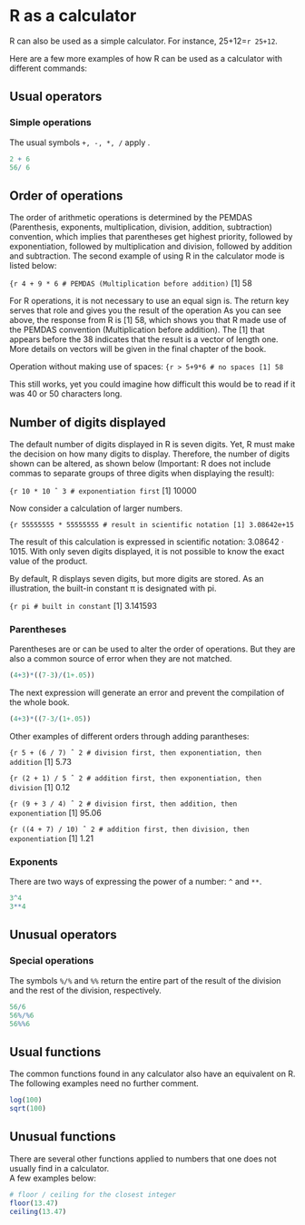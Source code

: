 # R as a calculator {#rcalc}

R can also be used as a simple calculator. For instance, 25+12=`r 25+12`.

Here are a few more examples of how R can be used as a calculator with different commands:

## Usual operators

### Simple operations

The usual symbols `+, -, *, /` apply .
```r
2 + 6
56/ 6
```

## Order of operations

The order of arithmetic operations is determined by the PEMDAS (Parenthesis, exponents, multiplication, division, addition, subtraction) convention, which implies that parentheses get highest priority, followed by exponentiation, followed by multiplication and division, followed by addition and subtraction. The second example of using R in the calculator mode is listed below:

```{r
4 + 9 * 6 # PEMDAS (Multiplication before addition)
```
[1] 58

For R operations, it is not necessary to use an equal sign is. The return key serves that role and gives you the result of the operation As you can see above, the response from R is [1] 58, which shows you that R made use of the PEMDAS convention (Multiplication before addition). The [1] that appears before the 38 indicates that the result is a vector of length one. More details on vectors will be given in the final chapter of the book.

Operation without making use of spaces: 
```{r
> 5+9*6 # no spaces
[1] 58
```

This still works, yet you could imagine how difficult this would be to read if it was 40 or 50 characters long.

## Number of digits displayed

The default number of digits displayed in R is seven digits. Yet, R must make the decision on how many digits to display. Therefore, the number of digits shown can be altered, as shown below (Important: R does not include commas to separate groups of three digits when displaying the result): 

```{r
10 * 10 ˆ 3 # exponentiation first
```
[1] 10000

Now consider a calculation of larger numbers.

```{r
55555555 * 55555555 # result in scientific notation
[1] 3.08642e+15
```

The result of this calculation is expressed in scientific notation: 3.08642 · 1015. With only seven digits displayed, it is not possible to know the exact value of the product.

By default, R displays seven digits, but more digits are stored. As an illustration, the built-in constant π is designated with pi.

```{r
pi # built in constant
```
[1] 3.141593

### Parentheses 

Parentheses are or can be used to alter the order of operations. But they are also a common source of error when they are not matched.

```r
(4+3)*((7-3)/(1+.05))
```
The next expression will generate an error and prevent the compilation of the whole book.
```r
(4+3)*((7-3/(1+.05))
```

Other examples of different orders through adding parantheses:

```{r
5 + (6 / 7) ˆ 2 # division first, then exponentiation, then addition
```
[1] 5.73

```{r
(2 + 1) / 5 ˆ 2 # addition first, then exponentiation, then division
```
[1] 0.12

```{r
(9 + 3 / 4) ˆ 2 # division first, then addition, then exponentiation
```
[1] 95.06

```{r
((4 + 7) / 10) ˆ 2 # addition first, then division, then exponentiation
```
[1] 1.21

### Exponents 

There are two ways of expressing the power of a number: `^` and `**`.

```r
3^4
3**4
```

## Unusual operators

### Special operations

The symbols `%/%` and `%%` return the entire part of the result of the division and the rest of the division, respectively.
```r
56/6
56%/%6
56%%6
```

## Usual functions

The common functions found in any calculator also have an equivalent on R. The following examples need no further comment.

```r
log(100)
sqrt(100)
```

## Unusual functions

There are several other functions applied to numbers that one does not usually find in a calculator.  
A few examples below:

```r
# floor / ceiling for the closest integer
floor(13.47)
ceiling(13.47)
```






